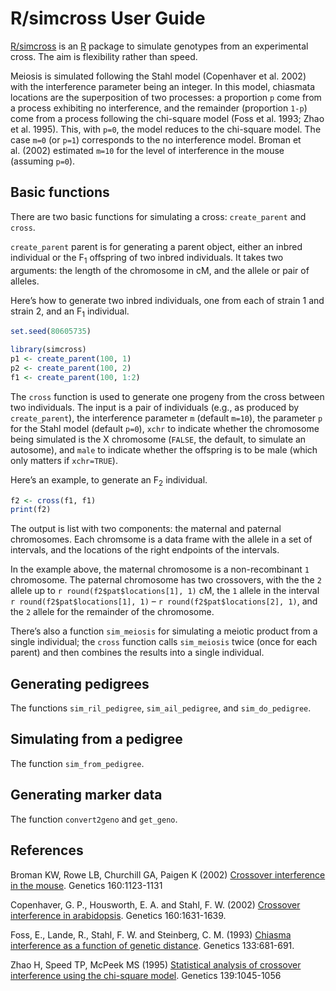 <!--
%\VignetteEngine{knitr::knitr}
%\VignetteIndexEntry{R/simcross User Guide}
-->

# R/simcross User Guide

[R/simcross](https://github.com/kbroman/simcross) is an
[R](http://www.r-project.org) package to simulate genotypes from an
experimental cross. The aim is flexibility rather than speed.

Meiosis is simulated following the Stahl model (Copenhaver et
al. 2002) with the interference parameter being an integer. In this
model, chiasmata locations are the superposition of two processes: a
proportion `p` come from a process exhibiting no interference, and the
remainder (proportion `1-p`) come from a process following the
chi-square model (Foss et al. 1993; Zhao et al. 1995). This, with
`p=0`, the model reduces to the chi-square model. The case `m=0` (or
`p=1`) corresponds to the no interference model.  Broman et al. (2002)
estimated `m=10` for the level of interference in the mouse (assuming
`p=0`).

## Basic functions

There are two basic functions for simulating a cross:
`create_parent` and `cross`.

`create_parent` parent is for generating a parent object, either an
inbred individual or the F<sub>1</sub> offspring of two inbred
individuals. It takes two arguments: the length of the chromosome in
cM, and the allele or pair of alleles.

Here's how to generate two inbred individuals, one from each of strain
1 and strain 2, and an F<sub>1</sub> individual.

```r
set.seed(80605735)
```

```r
library(simcross)
p1 <- create_parent(100, 1)
p2 <- create_parent(100, 2)
f1 <- create_parent(100, 1:2)
```

The `cross` function is used to generate one progeny from the cross
between two individuals.  The input is a pair of individuals (e.g., as
produced by `create_parent`), the interference parameter `m` (default
`m=10`), the parameter `p` for the Stahl model (default `p=0`), `xchr`
to indicate whether the chromosome being simulated is the X chromosome
(`FALSE`, the default, to simulate an autosome), and `male` to
indicate whether the offspring is to be male (which only matters if
`xchr=TRUE`).

Here's an example, to generate an F<sub>2</sub> individual.

```r
f2 <- cross(f1, f1)
print(f2)
```

The output is list with two components: the maternal and paternal
chromosomes. Each chromsome is a data frame with the allele in a set
of intervals, and the locations of the right endpoints of the
intervals.

In the example above, the maternal chromosome is a non-recombinant `1`
chromosome. The paternal chromosome has two crossovers, with the
the `2` allele up to `r round(f2$pat$locations[1], 1)` cM, the `1` allele
in the interval `r round(f2$pat$locations[1], 1)` &ndash;
`r round(f2$pat$locations[2], 1)`, and the `2` allele
for the remainder of the chromosome.

There's also a function `sim_meiosis` for simulating a meiotic product
from a single individual; the `cross` function calls `sim_meiosis` twice
(once for each parent) and then combines the results into a single
individual.

## Generating pedigrees

The functions `sim_ril_pedigree`, `sim_ail_pedigree`, and
`sim_do_pedigree`.

## Simulating from a pedigree

The function `sim_from_pedigree`.

## Generating marker data

The function `convert2geno` and `get_geno`.




## References

Broman KW, Rowe LB, Churchill GA, Paigen K (2002)
[Crossover interference in the mouse](http://www.genetics.org/content/160/3/1123.short).
Genetics 160:1123-1131

Copenhaver, G. P., Housworth, E. A. and Stahl, F. W. (2002)
[Crossover interference in arabidopsis](http://www.genetics.org/content/160/4/1631.short).
Genetics 160:1631-1639.

Foss, E., Lande, R., Stahl, F. W. and Steinberg, C. M. (1993)
[Chiasma interference as a function of genetic distance](http://www.genetics.org/content/133/3/681.short).
Genetics 133:681-691.

Zhao H, Speed TP, McPeek MS (1995)
[Statistical analysis of crossover interference using the chi-square model](http://www.genetics.org/content/139/2/1045.short).
Genetics 139:1045-1056

<!-- the following to make it look nicer -->
<link href="http://kbroman.org/qtlcharts/assets/vignettes/vignette.css" rel="stylesheet"></link>

